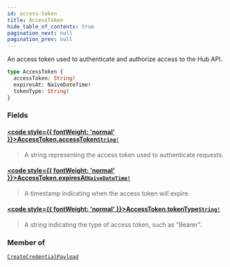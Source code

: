 ```yaml
---
id: access-token
title: AccessToken
hide_table_of_contents: true
pagination_next: null
pagination_prev: null
---
```








An access token used to authenticate and authorize access to the Hub API.

```graphql
type AccessToken {
  accessToken: String!
  expiresAt: NaiveDateTime!
  tokenType: String!
}
```


### Fields

#### [<code style={{ fontWeight: 'normal' }}>AccessToken.<b>accessToken</b></code>](#)<Bullet />[`String!`](/api/scalars/string) <Badge class="secondary" text="non-null"/> <Badge class="secondary" text="scalar"/>
> A string representing the access token used to authenticate requests.
> 

#### [<code style={{ fontWeight: 'normal' }}>AccessToken.<b>expiresAt</b></code>](#)<Bullet />[`NaiveDateTime!`](/api/scalars/naive-date-time) <Badge class="secondary" text="non-null"/> <Badge class="secondary" text="scalar"/>
> A timestamp indicating when the access token will expire.
> 

#### [<code style={{ fontWeight: 'normal' }}>AccessToken.<b>tokenType</b></code>](#)<Bullet />[`String!`](/api/scalars/string) <Badge class="secondary" text="non-null"/> <Badge class="secondary" text="scalar"/>
> A string indicating the type of access token, such as "Bearer".
> 



### Member of

[`CreateCredentialPayload`](/api/objects/create-credential-payload)  <Badge class="secondary" text="object"/>



